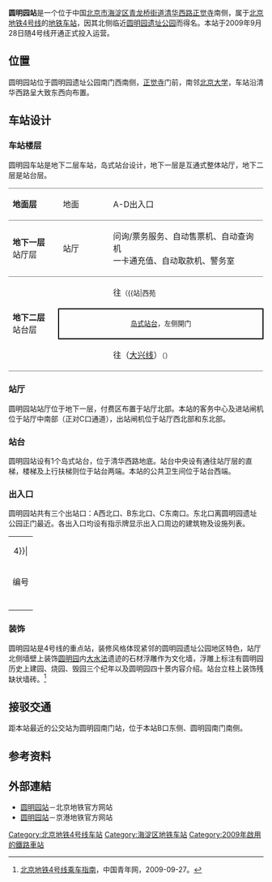 {{NoteTA|G1=Railway}}
{{Infobox station
| name = 圆明园
| eng_name = Yuanmingyuan<br />(Yuanmingyuan Park)<ref name=map2021>{{cite web|url=https://www.bjsubway.com/subway/images/luwangtu.png|title=北京城市轨道交通线网图|date=2021-12-31|access-date=2021-12-30|archive-date=2021-12-31|archive-url=https://web.archive.org/web/20211231004642/https://www.bjsubway.com/subway/images/luwangtu.png|dead-url=yes}}</ref>
| linecolour = {{北京地铁颜色|4}}
| image = Platform of Yuanmingyuan Park Station (20200707112113).jpg
| caption = 圆明园站岛式站台
| other_name = 
| country = {{PRC}}
| borough = [[北京市|北京市]][[海淀区|海淀区]][[青龙桥街道|青龙桥街道]]
| address = [[清华西路|清华西路]][[正觉寺_(圆明园)|正觉寺]]南侧
| coordinates = {{coord|39|59|53.56|N|116|18|12.22|E|type:railwaystation|display=inline, title}}
| elevation = 
| operator = [[京港地铁|北京京港地铁有限公司]]
| lines = {{北京地铁线路名|4|SL}}
| distance = 
| platform = 1座[[岛式站台|岛式站台]]
| tracks = 2条
| bus_routes = 
| bus_stands = 
| connections = 公交站：圆明园南门
| structure = 地下车站
| hall = 整体式站厅
| depth = 
| levels = 2层
| interchange = 
| exits = 3個
| lift = 
| escalator = 
| architect = 
| architectural_style = 
| colour = {{colorbox|#F1EEC3}} [[米色|米色]]
| type = 
| status = 运营中
| code = 
| zone = 
| classification = 
| website = 
| built = 
| opened = 2009年9月28日
| pass_year = 
| passengers = 
| pass_system = 
| pass_rank = 
| mpassengers = 
| trains = 
| station_hours = 
| hours = 
| first = {{北京地铁线路名|4|S}}
:往{{北京地铁起讫站|4|L}}：05:49
:往{{北京地铁起讫站|大兴|R}}：05:04
| last = {{北京地铁线路名|4|S}}
:往{{北京地铁起讫站|4|L}}：次日00:03
:往{{北京地铁起讫站|大兴|R}}：22:41
:往{{站|公益西桥}}：22:54
| adjacent = {{Adjacent stations|system=北京地铁|line=4|left=西苑|right=北京大学东门|note-left=1.672km|note-mid=距离[[安河桥北站|安河桥北]]4.286km|note-right=1.295km}}
| other_services = 
| route_map = {{Routemap|inline=yes|map=
utSTRf\utSTRg~~ ~~{{rmr|Licon=U|{{stl|北京地铁|西苑}}}}
utSTR+BSl\utSTR+BSr
utSTR+BSl\utSTR+BSr
utSTRf\utSTRg~~ ~~{{rmr|Licon=D|{{stl|北京地铁|北京大学东门}}}}
}}
}}
'''圆明园站'''是一个位于中国[[北京市|北京市]][[海淀区|海淀区]][[青龙桥街道|青龙桥街道]][[清华西路|清华西路]][[正觉寺_(圆明园)|正觉寺]]南侧，属于[[北京地铁|北京地铁]][[北京地铁4号线|4号线]]的[[地铁车站|地铁车站]]，因其北侧临近[[圆明园遗址公园|圆明园遗址公园]]而得名。本站于2009年9月28日随4号线开通正式投入运营。

== 位置 ==
圆明园站位于圆明园遗址公园南门西南侧，[[正觉寺_(圆明园)|正觉寺]]门前，南邻[[北京大学|北京大学]]，车站沿清华西路呈大致东西向布置。

== 车站设计 ==
=== 车站楼层 ===
圆明园车站是地下二层车站，岛式站台设计，地下一层是互通式整体站厅，地下二层是站台层。
{|cellspacing=0 cellpadding=3
|style="border-bottom:solid 1px gray;border-top:solid 1px gray;" width=100|'''地面层'''
|style="border-top:solid 1px gray;border-bottom:solid 1px gray;" width=100|地面
|style="border-top:solid 1px gray;border-bottom:solid 1px gray;" width=350|A-D出入口
|-
|style="border-bottom:solid 1px gray;"|'''地下一层'''<br />站厅层
|style="border-bottom:solid 1px gray;"|站厅
|style="border-bottom:solid 1px gray;"|问询/票务服务、自动售票机、自动查询机<br/>一卡通充值、自动取款机、警务室
|-
|style="border-bottom:solid 1px gray;" rowspan=3|'''地下二层'''<br />站台层
|{{arrow|L}}
|{{北京地铁线路名|4|c}}往{{站|安河桥北}}<small>（{{站|西苑||北京市}}）</small>
|-
|style="border-right:solid 2px black;border-left:solid 2px black;border-top:solid 2px black;border-bottom:solid 2px black;" colspan=2|<center><small>[[岛式站台|岛式站台]]，左侧開门</small></center>
|-
|style="border-bottom:solid 1px gray;"|{{arrow|R}}
|style="border-bottom:solid 1px gray;"|{{北京地铁线路名|4|c}}往{{站|天宫院}}（[[北京地铁大兴线|大兴线]]）<small>（{{站|北京大学东门}}）</small>
|}

=== 站厅 ===
{{multiple image | align = right | direction = vertical | width = 220
|image1=Concourse of Yuanmingyuan Park Station (20210305142639).jpg|caption1=互通式整体站厅（2021年3月摄）
|image2=201109 Faregates at Yuanmingyuan Park station.jpg|caption2=站厅付费区入口闸机（2011年9月摄）
}}
圆明园站站厅位于地下一层，付费区布置于站厅北部。本站的客务中心及进站闸机位于站厅中南部（正对C口通道），出站闸机位于站厅西北部和东北部。

=== 站台 ===
圆明园站设有1个岛式站台，位于清华西路地底。站台中央设有通往站厅层的直梯，楼梯及上行扶梯则位于站台两端。本站的公共卫生间位于站台西端。
{{multiple image | direction = vertical | align = center| width = 700
| image1 = Platform panorama of Yuanmingyuan Park Station (20170707140820).jpg | caption1 = <center>站台全景图（2017年7月摄）</center>
}}

=== 出入口 ===
圆明园站共有三个出站口：A西北口、B东北口、C东南口。东北口离圆明园遗址公园正门最近。各出入口均设有指示牌显示出入口周边的建筑物及设施列表。
{| class="wikitable"
| colspan="5" align="center" bgcolor={{北京地铁颜色|4}}|
|-
! 编号 
! 指示 
! 建议前往的目的地 
! 照片
! 无障碍设施图片
|-
| {{港鐵出口|A}} 
| {{nowrap|清华西路}} 
| 清华西路（北侧）、[[北京101中学|北京101中学]]、颐和园路东口、青龙桥、福缘门 
| [[File:Exit_A_of_Yuanmingyuan_Park_Station_(20190608164612).jpg|150px]]
|{{n/a}}
|-
| {{港鐵出口|B}} 
| 清华西路 
| 清华西路（北侧）、[[圆明园|圆明园遗址公园]]、[[清华大学|清华大学]]、清华大学西门、曙光科技园、圆明园派出所 
| [[File:Exit_B_of_Yuanmingyuan_Park_Station_(20201125105642).jpg|150px]]||{{n/a}}
|-
| {{港鐵出口|C|附=升}} 
| 清华西路 
| 清华西路（南侧）、[[北京大学|北京大学]]、北京大学西门、北京大学教育基金会、北京大学医院、北大科技园、北大博雅国际酒店、华腾科技大厦 
|[[File:Exit_C_of_Yuanmingyuan_Park_Station_(20210216135555).jpg|150px]]||[[File:Exit_C_lift_of_Yuanmingyuan_Park_Station_(20201125105453).jpg|150px]]
|-
| bgcolor="#EEEEEE" colspan=5 | {{港鐵出口|註=升}}
|}

=== 装饰 ===
圆明园站是4号线的重点站，装修风格体现紧邻的圆明园遗址公园地区特色，站厅北侧墙壁上装饰[[圆明园|圆明园]]内[[大水法|大水法]]遗迹的石材浮雕作为文化墙，浮雕上标注有圆明园历史上建园、烧园、毁园三个纪年以及圆明园四十景内容介绍。站台立柱上装饰残缺状墙砖。<ref>[http://www.youth.cn/gz/200909/t20090927_1036830_1.htm 北京地铁4号线乘车指南]{{dead link|date=2017年12月 |bot=InternetArchiveBot |fix-attempted=yes }}，中国青年网，2009-09-27。</ref>
{{gallery|align=center | width = 200
|File:圆明园站立柱及站台.jpg|站台立柱上装饰“破碎残缺”状墙砖（2009年10月摄）
|File:Platform of Yuanmingyuan Park Station (20160320080404).jpg|站台立柱上装饰（2016年3月摄）
}}

== 接驳交通 ==
距本站最近的公交站为圆明园南门站，位于本站B口东侧、圆明园南门南侧。

== 参考资料 ==
{{reflist}}

== 外部連結 ==
{{commonscat|Yuanmingyuan Park Station}}
*[http://www.bjsubway.com/station/xltcx/line4/2013-08-22/93.html 圆明园站]{{Wayback|url=http://www.bjsubway.com/station/xltcx/line4/2013-08-22/93.html |date=20140203225654 }}－北京地铁官方网站
*[http://www.mtr.bj.cn/content/details19_393.html 圆明园站]{{Wayback|url=http://www.mtr.bj.cn/content/details19_393.html |date=20170919230250 }}－京港地铁官方网站

{{北京地铁4号线}}

[[Category:北京地铁4号线车站|Category:北京地铁4号线车站]]
[[Category:海淀区地铁车站|Category:海淀区地铁车站]]
[[Category:2009年啟用的鐵路車站|Category:2009年啟用的鐵路車站]]